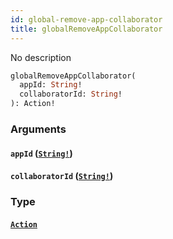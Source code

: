 ```yaml
---
id: global-remove-app-collaborator
title: globalRemoveAppCollaborator
---
```


No description

```graphql
globalRemoveAppCollaborator(
  appId: String!
  collaboratorId: String!
): Action!

```

### Arguments

#### `appId` ([`String!`](/graphql/scalars/string))

#### `collaboratorId` ([`String!`](/graphql/scalars/string))

### Type

#### [`Action`](/graphql/objects/action)
